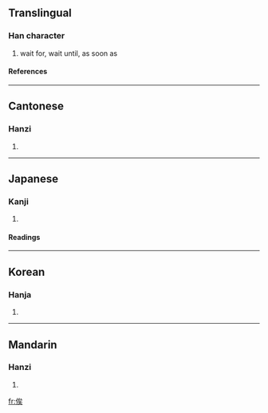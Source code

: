 {{see|竢}}

==Translingual==
===Han character===
{{Han char|rad=人|as=07|sn=9|four=2323<sub>4</sub>|canj=人戈人大 (OIOK)}}
# wait for, wait until, as soon as
====References====
{{Han ref|kx=0105.230|dkj=00705|dj=0223.030|hdz=10168.030|uh=4FDF|ud=20447|bh=AB53|bd=43859}}
----
==Cantonese==
===Hanzi===
{{yue-hanzi|jyut=|y=ji6, kei4}}
# {{defn|Cantonese}}
----
==Japanese==
===Kanji===
{{ja-kanji|grade=|rs=人07}}
# {{defn|Japanese}} 
====Readings====
{{ja-readings|on=[[し]] (shi)|kun=[[まつ]] (matsu)}}
----
==Korean==
===Hanja===
{{ko-hanja|hangeul=[[사]], [[기]]|rv=sa, gi|mr=sa, ki}}
# {{defn|Korean}}
----
==Mandarin==
===Hanzi===
{{cmn-hanzi|pin=[[qí]] (qi2), *sì (si4)|wg=ch'i<sup>2</sup>, ssu<sup>4</sup>}}
# {{defn|Mandarin}}

[[fr:俟]]